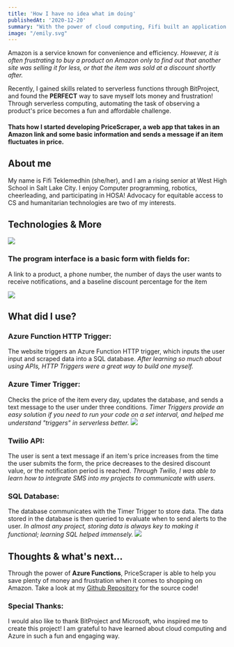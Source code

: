 ```yaml
---
title: 'How I have no idea what im doing'
publishedAt: '2020-12-20'
summary: "With the power of cloud computing, Fifi built an application that helps you save money through alerting you about fluctuations in proudct price."
image: "/emily.svg"
---
```


Amazon is a service known for convenience and efficiency. *However, it is often frustrating to buy a product on Amazon only to find out that another site was selling it for less, or that the item was sold at a discount shortly after.*

Recently, I gained skills related to serverless functions through BitProject, and found the **PERFECT** way to save myself lots money and frustration! Through serverless computing, automating the task of observing a product's price becomes a fun and affordable challenge. 

#### Thats how I started developing PriceScraper, a web app that takes in an Amazon link and some basic information and sends a message if an item fluctuates in price.

## About me
My name is Fifi Teklemedhin (she/her), and I am a rising senior at West High School in Salt Lake City. I enjoy Computer programming, robotics, cheerleading, and participating in HOSA! Advocacy for equitable access to CS and humanitarian technologies are two of my interests.

## Technologies & More
![](https://i.imgur.com/Lb4zDge.png)

### The program interface is a basic form with fields for:
A link to a product, a phone number, the number of days the user wants to receive notifications, and a baseline discount percentage for the item

![](https://s3.us-west-2.amazonaws.com/secure.notion-static.com/83d7c950-cc7d-455f-a8ba-467f70091fde/Untitled.png?X-Amz-Algorithm=AWS4-HMAC-SHA256&X-Amz-Credential=AKIAT73L2G45O3KS52Y5%2F20210702%2Fus-west-2%2Fs3%2Faws4_request&X-Amz-Date=20210702T131657Z&X-Amz-Expires=86400&X-Amz-Signature=4a2a5e5dd7b10b44ad4a5a31eec8b19efcedbffb502dadc740baaaa53478fbde&X-Amz-SignedHeaders=host&response-content-disposition=filename%20%3D%22Untitled.png%22)

## What did I use?
### **Azure Function HTTP Trigger:** 
The website triggers an Azure Function HTTP trigger, which inputs the user input and scraped data into a SQL database. *After learning so much about using APIs, HTTP Triggers were a great way to build one myself.*

### **Azure Timer Trigger:** 
Checks the price of the item every day, updates the database, and sends a text message to the user under three conditions. *Timer Triggers provide an easy solution if you need to run your code on a set interval, and helped me understand "triggers" in serverless better.*
![](https://res.cloudinary.com/practicaldev/image/fetch/s--F-uAZiJk--/c_limit%2Cf_auto%2Cfl_progressive%2Cq_66%2Cw_880/https://dev-to-uploads.s3.amazonaws.com/i/0hw5g3njd02y4qv84msn.gif)

### **Twilio API:** 
The user is sent a text message if an item's price increases from the time the user submits the form, the price decreases to the desired discount value, or the notification period is reached. *Through Twilio, I was able to learn how to integrate SMS into my projects to communicate with users.*

### **SQL Database:** 
The database communicates with the Timer Trigger to store data. The data stored in the database is then queried to evaluate when to send alerts to the user. *In almost any project, storing data is always key to making it functional; learning SQL helped immensely.*
![](https://i.imgur.com/C0LUNFE.png)

## Thoughts & what's next...
Through the power of **Azure Functions**, PriceScraper is able to help you save plenty of money and frustration when it comes to shopping on Amazon. Take a look at my [Github Repository](https://github.com/FifiTeklemedhin/BitcampServerlessProjectFinal/tree/main/Bitcamp%20Serverless%20Final%20Project) for the source code!

### Special Thanks:
I would also like to thank BitProject and Microsoft, who inspired me to create this project! I am grateful to have learned about cloud computing and Azure in such a fun and engaging way.